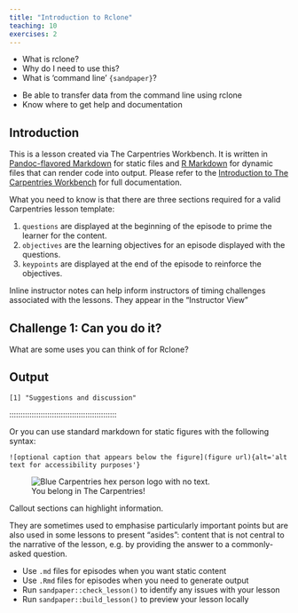 ```yaml
---
title: "Introduction to Rclone"
teaching: 10
exercises: 2
---
```


:::::::::::::::::::::::::::::::::::::: questions 

- What is rclone?  
- Why do I need to use this?  
- What is 'command line' `{sandpaper}`?

::::::::::::::::::::::::::::::::::::::::::::::::

::::::::::::::::::::::::::::::::::::: objectives

- Be able to transfer data from the command line using rclone
- Know where to get help and documentation

::::::::::::::::::::::::::::::::::::::::::::::::

## Introduction

This is a lesson created via The Carpentries Workbench. It is written in
[Pandoc-flavored Markdown](https://pandoc.org/MANUAL.txt) for static files and
[R Markdown][r-markdown] for dynamic files that can render code into output. 
Please refer to the [Introduction to The Carpentries 
Workbench](https://carpentries.github.io/sandpaper-docs/) for full documentation.

What you need to know is that there are three sections required for a valid
Carpentries lesson template:

 1. `questions` are displayed at the beginning of the episode to prime the
    learner for the content.
 2. `objectives` are the learning objectives for an episode displayed with
    the questions.
 3. `keypoints` are displayed at the end of the episode to reinforce the
    objectives.

:::::::::::::::::::::::::::::::::::::::::::::::::::::::::::::::::::: instructor

Inline instructor notes can help inform instructors of timing challenges
associated with the lessons. They appear in the "Instructor View"

::::::::::::::::::::::::::::::::::::::::::::::::::::::::::::::::::::::::::::::::

::::::::::::::::::::::::::::::::::::: challenge 

## Challenge 1: Can you do it?

What are some uses you can think of for Rclone?

## Output
 
```output
[1] "Suggestions and discussion"
```

:::::::::::::::::::::::::::::::::

::::::::::::::::::::::::::::::::::::::::::::::::



Or you can use standard markdown for static figures with the following syntax:

`![optional caption that appears below the figure](figure url){alt='alt text for
accessibility purposes'}`

![You belong in The Carpentries!](https://raw.githubusercontent.com/carpentries/logo/master/Badge_Carpentries.svg){alt='Blue Carpentries hex person logo with no text.'}

::::::::::::::::::::::::::::::::::::: callout

Callout sections can highlight information.

They are sometimes used to emphasise particularly important points
but are also used in some lessons to present "asides": 
content that is not central to the narrative of the lesson,
e.g. by providing the answer to a commonly-asked question.

::::::::::::::::::::::::::::::::::::::::::::::::

::::::::::::::::::::::::::::::::::::: keypoints 

- Use `.md` files for episodes when you want static content
- Use `.Rmd` files for episodes when you need to generate output
- Run `sandpaper::check_lesson()` to identify any issues with your lesson
- Run `sandpaper::build_lesson()` to preview your lesson locally

::::::::::::::::::::::::::::::::::::::::::::::::

[r-markdown]: https://rmarkdown.rstudio.com/
